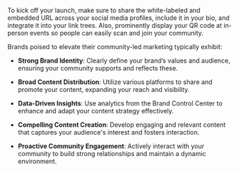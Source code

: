 To kick off your launch, make sure to share the white-labeled and embedded URL across your social media profiles, include it in your bio, and integrate it into your link trees. Also, prominently display your QR code at in-person events so people can easily scan and join your community.

Brands poised to elevate their community-led marketing typically exhibit:

-   **Strong Brand Identity**: Clearly define your brand’s values and audience, ensuring your community supports and reflects these.
    
-   **Broad Content Distribution**: Utilize various platforms to share and promote your content, expanding your reach and visibility.
    
-   **Data-Driven Insights**: Use analytics from the Brand Control Center to enhance and adapt your content strategy effectively.
    
-   **Compelling Content Creation**: Develop engaging and relevant content that captures your audience's interest and fosters interaction.
    
-   **Proactive Community Engagement**: Actively interact with your community to build strong relationships and maintain a dynamic environment.
